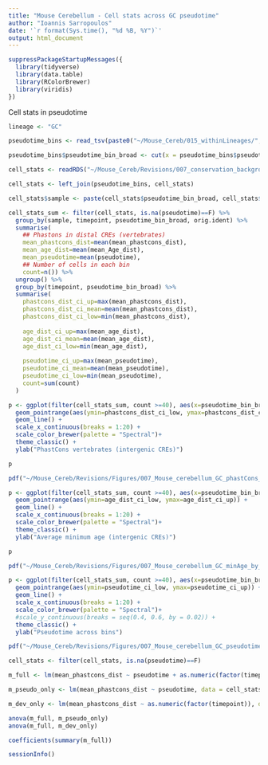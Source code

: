 ```yaml
---
title: "Mouse Cerebellum - Cell stats across GC pseudotime"
author: "Ioannis Sarropoulos"
date: '`r format(Sys.time(), "%d %B, %Y")`'
output: html_document
---
```


```r
suppressPackageStartupMessages({
  library(tidyverse)
  library(data.table)
  library(RColorBrewer)
  library(viridis)
})
```

Cell stats in pseudotime

```r
lineage <- "GC"

pseudotime_bins <- read_tsv(paste0("~/Mouse_Cereb/015_withinLineages/", lineage, "/Mouse_within", lineage, "_pseudotime_stats.txt"))

pseudotime_bins$pseudotime_bin_broad <- cut(x = pseudotime_bins$pseudotime, breaks = seq(0,1, by = 0.05),include.lowest = T, labels = F)

cell_stats <- readRDS("~/Mouse_Cereb/Revisions/007_conservation_backgroundDist/Mouse_Cerebellum_cellStats_byPeaks_distOnly.rds")

cell_stats <- left_join(pseudotime_bins, cell_stats)
```

```r
cell_stats$sample <- paste(cell_stats$pseudotime_bin_broad, cell_stats$timepoint, sep = "_")

cell_stats_sum <- filter(cell_stats, is.na(pseudotime)==F) %>%
  group_by(sample, timepoint, pseudotime_bin_broad, orig.ident) %>%
  summarise(
    ## Phastons in distal CREs (vertebrates)
    mean_phastcons_dist=mean(mean_phastcons_dist),
    mean_age_dist=mean(mean_Age_dist),
    mean_pseudotime=mean(pseudotime),
    ## Number of cells in each bin
    count=n()) %>%
  ungroup() %>%
  group_by(timepoint, pseudotime_bin_broad) %>%
  summarise(
    phastcons_dist_ci_up=max(mean_phastcons_dist),
    phastcons_dist_ci_mean=mean(mean_phastcons_dist),
    phastcons_dist_ci_low=min(mean_phastcons_dist),
    
    age_dist_ci_up=max(mean_age_dist),
    age_dist_ci_mean=mean(mean_age_dist),
    age_dist_ci_low=min(mean_age_dist),
    
    pseudotime_ci_up=max(mean_pseudotime),
    pseudotime_ci_mean=mean(mean_pseudotime),
    pseudotime_ci_low=min(mean_pseudotime),
    count=sum(count)
  )

p <- ggplot(filter(cell_stats_sum, count >=40), aes(x=pseudotime_bin_broad, y=phastcons_dist_ci_mean, color=timepoint)) +
  geom_pointrange(aes(ymin=phastcons_dist_ci_low, ymax=phastcons_dist_ci_up)) +
  geom_line() +
  scale_x_continuous(breaks = 1:20) +
  scale_color_brewer(palette = "Spectral")+
  theme_classic() +
  ylab("PhastCons vertebrates (intergenic CREs)")

p

pdf("~/Mouse_Cereb/Revisions/Figures/007_Mouse_cerebellum_GC_phastCons_by_DevAndPseudotime.pdf", width = 6, height = 4, useDingbats = F); print(p); dev.off()

p <- ggplot(filter(cell_stats_sum, count >=40), aes(x=pseudotime_bin_broad, y=age_dist_ci_mean, color=timepoint)) +
  geom_pointrange(aes(ymin=age_dist_ci_low, ymax=age_dist_ci_up)) +
  geom_line() +
  scale_x_continuous(breaks = 1:20) +
  scale_color_brewer(palette = "Spectral")+
  theme_classic() +
  ylab("Average minimum age (intergenic CREs)")

p

pdf("~/Mouse_Cereb/Revisions/Figures/007_Mouse_cerebellum_GC_minAge_by_DevAndPseudotime.pdf", width = 6, height = 4, useDingbats = F); print(p); dev.off()

p <- ggplot(filter(cell_stats_sum, count >=40), aes(x=pseudotime_bin_broad, y=pseudotime_ci_mean, color=timepoint)) +
  geom_pointrange(aes(ymin=pseudotime_ci_low, ymax=pseudotime_ci_up)) +
  geom_line() +
  scale_x_continuous(breaks = 1:20) +
  scale_color_brewer(palette = "Spectral")+
  #scale_y_continuous(breaks = seq(0.4, 0.6, by = 0.02)) +
  theme_classic() +
  ylab("Pseudotime across bins")

pdf("~/Mouse_Cereb/Revisions/Figures/007_Mouse_cerebellum_GC_pseudotime_by_DevAndPseudotime.pdf", width = 6, height = 4, useDingbats = F); print(p); dev.off()
```

```r
cell_stats <- filter(cell_stats, is.na(pseudotime)==F)

m_full <- lm(mean_phastcons_dist ~ pseudotime + as.numeric(factor(timepoint)), data = cell_stats[is.na(cell_stats$pseudotime)==F,])

m_pseudo_only <- lm(mean_phastcons_dist ~ pseudotime, data = cell_stats[is.na(cell_stats$pseudotime)==F,])

m_dev_only <- lm(mean_phastcons_dist ~ as.numeric(factor(timepoint)), data = cell_stats[is.na(cell_stats$pseudotime)==F,])

anova(m_full, m_pseudo_only)
anova(m_full, m_dev_only)

coefficients(summary(m_full))
```


```r
sessionInfo()
```

